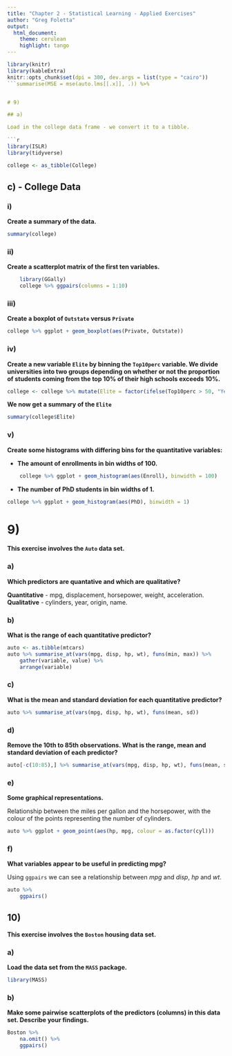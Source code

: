 ```yaml
---
title: "Chapter 2 - Statistical Learning - Applied Exercises"
author: "Greg Foletta"
output:
  html_document:
    theme: cerulean
    highlight: tango
---
```


```r
library(knitr)
library(kableExtra)
knitr::opts_chunk$set(dpi = 300, dev.args = list(type = "cairo"))
```summarise(MSE = mse(auto.lms[[.x]], .)) %>%


# 9)

## a)

Load in the college data frame - we convert it to a tibble.
    
```r
library(ISLR)
library(tidyverse)

college <- as_tibble(College)
```

## c) - College Data

### i)

**Create a summary of the data.**

```r
summary(college)
```

### ii)

**Create a scatterplot matrix of the first ten variables.**

```r
	library(GGally)
	college %>% ggpairs(columns = 1:10)
```

### iii)

**Create a boxplot of `Outstate` versus `Private`**

```r
college %>% ggplot + geom_boxplot(aes(Private, Outstate))
```

### iv)
**Create a new variable `Elite` by binning the `Top10perc` variable. We divide universities into two groups depending on whether or not the proportion of students coming from the top 10% of their high schools exceeds 10%.**

```r
college <- college %>% mutate(Elite = factor(ifelse(Top10perc > 50, "Yes", "No")))
```

**We now get a summary of the `Elite`**

```r
summary(college$Elite)
```

### v)

**Create some histograms with differing bins for the quantitative variables:**

* **The amount of enrollments in bin widths of 100.**

```r
	college %>% ggplot + geom_histogram(aes(Enroll), binwidth = 100)
```

* **The number of PhD students in bin widths of 1.**

```r
college %>% ggplot + geom_histogram(aes(PhD), binwidth = 1)
```

# 9)

**This exercise involves the `Auto` data set.**

###	a) 

**Which predictors are quantative and which are qualitative?**

 **Quantitative** - mpg, displacement, horsepower, weight, acceleration.
 **Qualitative** - cylinders, year, origin, name.

### b)

**What is the range of each quantitative predictor?**

```r
auto <- as.tibble(mtcars)
auto %>% summarise_at(vars(mpg, disp, hp, wt), funs(min, max)) %>%
    gather(variable, value) %>%
    arrange(variable)
```

### c) 

**What is the mean and standard deviation for each quantitative predictor?**

```r
auto %>% summarise_at(vars(mpg, disp, hp, wt), funs(mean, sd))
```

### d)

**Remove the 10th to 85th observations. What is the range, mean and standard deviation of each predictor?**

```r
auto[-c(10:85),] %>% summarise_at(vars(mpg, disp, hp, wt), funs(mean, sd))
```

### e) 

**Some graphical representations.**

Relationship between the miles per gallon and the horsepower, with the colour of the points representing the number of cylinders.

```r
auto %>% ggplot + geom_point(aes(hp, mpg, colour = as.factor(cyl)))
```

### f) 

**What variables appear to be useful in predicting mpg?**

Using `ggpairs` we can see a relationship between *mpg* and *disp*, *hp* and *wt*.

```r
auto %>%
    ggpairs()
```
	
## 10)

**This exercise involves the `Boston` housing data set.**

### a)

**Load the data set from the `MASS` package.**

```r
library(MASS)
```

### b)

**Make some pairwise scatterplots of the predictors (columns) in this data set. Describe your findings.**

```r
Boston %>%
    na.omit() %>%
    ggpairs()
```

